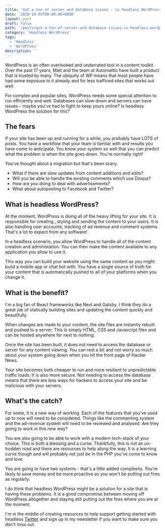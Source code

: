 ```yaml
---
title: 'Got a ton of server and database issues - is headless WordPress the answer?'
date: '2020-10-05T00:00:00+0000'
layout: post
draft: false
path: '/posts/got-a-ton-of-server-and-database-issues-is-headless-wordpress-the-answer'
category: 'Headless WordPress'
tags:
  - 'Headless'
  - 'WordPress'
description: ''
---
```


WordPress is an often overlooked and underrated tool in a content toolkit. Over the past 17 years, Matt and the team at Automattic have built a product that is trusted by many. The ubiquity of WP means that most people have had some exposure to it already and for less trafficed sites that works out well.

For complex and popular sites, WordPress needs some special attention to run efficiently and well. Databases can slow down and servers can have issues - maybe you've had to fight to keep yours online? Is headless WordPress the solution for this?

## The fears

If your site has been up and running for a while, you probably have LOTS of posts. You have a workflow that your team is familar with and results you have come to anticipate. You know your system so well that you can predict what the problem is when the site goes down. You're normally right!

You've thought about a migration but that's been scary.

- What if there are slow updates from content additions and edits?
- Will you be able to handle the existing comments which use Disqus?
- How are you doing to deal with advertisements?
- What about autoposting to Facebook and Twitter?

## What is headless WordPress?

At the moment, WordPress is doing all of the heavy lifting for your site. It is responsible for creating , styling and sending the content to your users. It is also handling user accounts, tracking of ad revenue and comment systems. That's a lot to expect from any software!

In a headless scenario, you allow WordPress to handle all of the content creation and administation. You can then make the content available to any application you allow to use it.

This way you can build your website using the same content as you might build a mobile app or chat bot with. You have a single source of truth for your content that is automatically pushed to all of your platforms when you change it.

## What is the benefit?

I'm a big fan of React frameworks like Next and Gatsby. I think they do a great job of statically building sites and updating the content quickly and beautifully.

When changes are made to your content, the site files are instantly rebuilt and pushed to a server. This is simply HTML, CSS and Javascript files and can be hosted anywhere for next to nothing.

Once the site has been built, it does not need to access the database or server for any content viewing. You can rest a bit and not worry so much about your system going down when you hit the front page of Hacker News.

Your site becomes both cheaper to run and more resilient to unpredictable traffic loads. It is also more secure. Not needing to access the database means that there are less ways for hackers to access your site and be malicious with your servers.

## What's the catch?

For some, it is a new way of working. Each of the features that you've used up to now will need to be considered. Things like the commenting system and the ad-revenue system will need to be reviewed and analysed. Are they going to work in this new way?

You are also going to be able to work with a modern tech-stack of your choice. This is both a blessing and a curse. Thankfully, this is not an un-trodden road and there are resources to help along the way. It is a learning curve though and will probably not just be in the PHP you've come to know and love.

You are going to have two systems - that's a little added complexity. You're likely to save money and be more proactive as you won't be putting out fires as regularly.

I do think that headless WordPress might be a solution for a site that is having these problems. It is a good compromise between moving off WordPress altogether and staying still putting out the fires where you are at the moment.

I'm in the middle of creating resources to help support getting started with headless [Twitter](https://www.twitter.com/dolearning) and sign up in my newsletter if you want to make sure you don't miss out.
